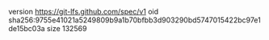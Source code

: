 version https://git-lfs.github.com/spec/v1
oid sha256:9755e41021a5249809b9a1b70bfbb3d903290bd5747015422bc97e1de15bc03a
size 132569

